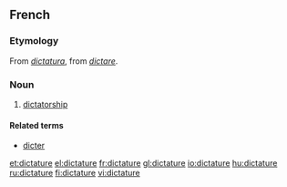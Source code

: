 ==French==

===Etymology===
From {{etyl|la|fr}} ''[[dictatura]]'', from ''[[dictare]]''.

===Noun===
{{fr-noun|f}}

# [[dictatorship]]

====Related terms====
* [[dicter]]

[[et:dictature]]
[[el:dictature]]
[[fr:dictature]]
[[gl:dictature]]
[[io:dictature]]
[[hu:dictature]]
[[ru:dictature]]
[[fi:dictature]]
[[vi:dictature]]